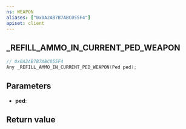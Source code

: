 ```yaml
---
ns: WEAPON
aliases: ["0x0A2AB7B7ABC055F4"]
apiset: client
---
```

## _REFILL_AMMO_IN_CURRENT_PED_WEAPON

```c
// 0x0A2AB7B7ABC055F4
Any _REFILL_AMMO_IN_CURRENT_PED_WEAPON(Ped ped);
```


## Parameters
* **ped**:

## Return value